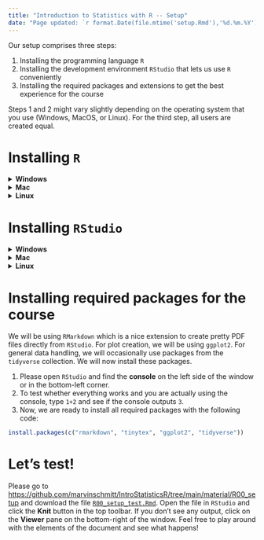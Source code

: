 ```yaml
---
title: "Introduction to Statistics with R -- Setup"
date: "Page updated: `r format.Date(file.mtime('setup.Rmd'),'%d.%m.%Y')`"
---
```


Our setup comprises three steps:

1. Installing the programming language `R`
2. Installing the development environment `RStudio` that lets us use `R` conveniently
3. Installing the required packages and extensions to get the best experience for the course

Steps 1 and 2 might vary slightly depending on the operating system that you use (Windows, MacOS, or Linux). For the third step, all users are created equal.

# Installing `R`
<details>
<summary>**Windows**</summary>
Download and install `R` from <https://cran.r-project.org/bin/windows/base/R-4.1.1-win.exe>.
</details>

<details>
<summary>**Mac**</summary>
Mac has recently changed their main processor type from Intel to ARM. Find out if your Mac uses an Intel processor (before 2020) or an ARM processor ("Apple Silicon") and download the corresponding installer:

- **Intel**: <https://cran.r-project.org/bin/macosx/base/R-4.1.1.pkg>
- **ARM** (Apple Silicon): <https://cran.r-project.org/bin/macosx/big-sur-arm64/base/R-4.1.1-arm64.pkg>

Install the downloaded `.pkg` file. You might need to confirm that you trust the app developer.
</details>

<details>
<summary>**Linux**</summary>
If you are using Linux, chances are that you know what you are doing. Head over to <https://cran.r-project.org/index.html> and find the `R` installer that suits your distribution.
</details>

# Installing `RStudio`
<details>
<summary>**Windows**</summary>
Download and install `RStudio` from <https://download1.rstudio.org/desktop/windows/RStudio-2021.09.0-351.exe>.
</details>

<details>
<summary>**Mac**</summary>
Download and install `RStudio` from <https://download1.rstudio.org/desktop/macos/RStudio-2021.09.0-351.dmg>. That installer works on both Intel and ARM (Apple Silicon) processors. Again, you might need to confirm that you trust the app developer.
</details>

<details>
<summary>**Linux**</summary>
Again, you probably know what you are doing. Installers for different distributions are available at <https://www.rstudio.com/products/rstudio/download/#download>.
</details>

# Installing required packages for the course
We will be using `RMarkdown` which is a nice extension to create pretty PDF files directly from `RStudio`. For plot creation, we will be using `ggplot2`. For general data handling, we will occasionally use packages from the `tidyverse` collection. We will now install these packages. 

1. Please open `RStudio` and find the **console** on the left side of the window or in the bottom-left corner.
2. To test whether everything works and you are actually using the console, type `1+2` and see if the console outputs `3`.
3. Now, we are ready to install all required packages with the following code:
```r
install.packages(c("rmarkdown", "tinytex", "ggplot2", "tidyverse"))
```

# Let's test!
Please go to <https://github.com/marvinschmitt/IntroStatisticsR/tree/main/material/R00_setup> and download the file <a href='https://github.com/marvinschmitt/IntroStatisticsR/tree/main/material/R00_setup/R00_setup_test.Rmd' target='_blank'>`R00_setup_test.Rmd`</a>. Open the file in `RStudio` and click the **Knit** button in the top toolbar. If you don't see any output, click on the **Viewer** pane on the bottom-right of the window. Feel free to play around with the elements of the document and see what happens!